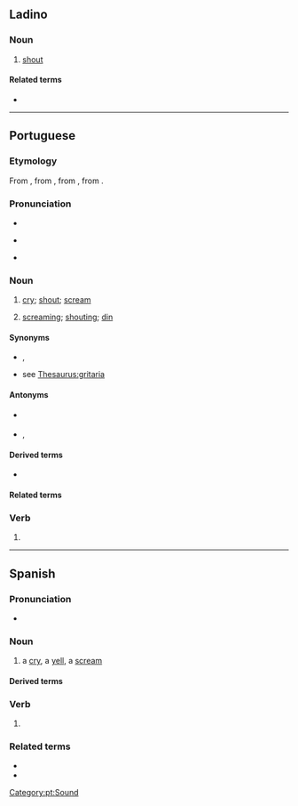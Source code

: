 {{also|gritó}}
==Ladino==

===Noun===
{{lad-noun|l|g=m}}

# [[shout]]

====Related terms====
* {{l|lad|gritar}}

----

==Portuguese==
{{wikipedia|lang=pt}}

===Etymology===
From {{inh|pt|roa-opt|grito}}, from {{m|roa-opt|gritar}}, from {{der|pt|VL.|*critare}}, from {{der|pt|la|quirito}}.

===Pronunciation===
* {{IPA|pt|/ˈɡɾi.tu/}}
* {{a|South Brazil}} {{IPA|pt|/ˈɡɾi.to/}}
* {{hyphenation|pt|gri|to}}

===Noun===
{{pt-noun|m}}

# [[cry]]; [[shout]]; [[scream]]
# {{lb|pt|uncountable}} [[screaming]]; [[shouting]]; [[din]]

====Synonyms====
* {{sense|shout}} {{l|pt|berro}}, {{l|pt|clamor}}
* {{sense|din}} see [[Thesaurus:gritaria]]

====Antonyms====
* {{sense|shout}} {{l|pt|sussurro}}
* {{sense|din}} {{l|pt|silêncio}}, {{l|pt|calma}}

====Derived terms====
* {{l|pt|grito de guerra}}

====Related terms====
{{rel4
|pt|grita
|gritadeira
|gritador
|gritalhão
|gritante
|gritar
|gritaria
}}

===Verb===
{{head|pt|verb form}}

# {{pt-verb-form-of|gritar}}

[[Category:pt:Sound]]

----

==Spanish==

===Pronunciation===
* {{es-IPA}}

===Noun===
{{es-noun|m}}

# a [[cry]], a [[yell]], a [[scream]]

====Derived terms====
{{der3|es
|último grito}}

===Verb===
{{head|es|verb form}}

# {{es-verb form of|ending=ar|mood=indicative|tense=present|pers=1|number=singular|gritar}}

===Related terms===
* {{l|es|gritar}}
* {{l|es|gritón}}